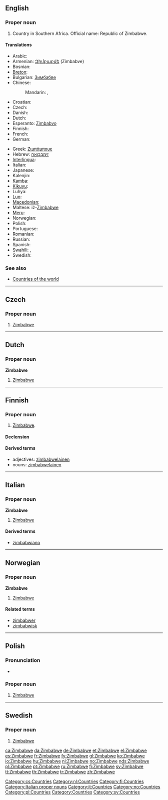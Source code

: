 ==English==
{{wikipedia}}

===Proper noun===
{{infl|en|proper noun}}

# Country in Southern Africa. Official name: Republic of Zimbabwe.

====Translations====
{{trans-top|Republic of Zimbabwe}}
* Arabic: {{t|ar|زيمبابوي|m|tr=Ziimbaabwiy|sc=Arab}}
* Armenian: [[Զիմբաբվե]] (Zimbabve)
* Bosnian: {{t-|bs|Zimbabve|m}}
* [[Breton]]: {{t-|br|Zimbabwe|xs=Breton}} {{g|Breton}}
* Bulgarian: [[Зимбабве]]
* Chinese:
*: Mandarin: {{t-|cmn|津巴布韋|sc=Hani|xs=Mandarin}},  {{t-|cmn|津巴布韦|tr=Jīnbābùwéi|sc=Hani|xs=Mandarin}}
* Croatian: {{t-|hr|Zimbabve|m}}
* Czech: {{t-|cs|Zimbabwe|n}}
* Danish: {{t+|da|Zimbabwe}}
* Dutch: {{t+|nl|Zimbabwe}}
* Esperanto: [[Zimbabvo]]
* Finnish: {{t+|fi|Zimbabwe}}
* French: {{t+|fr|Zimbabwe|m}}
* German: {{t+|de|Simbabwe}}
{{trans-mid}}
* Greek: [[Ζιμπάμπουε]] {{f}}
* Hebrew: [[זימבבואה]]
* [[Interlingua]]: {{t-|ia|Zimbabwe|xs=Interlingua}}
* Italian: {{t-|it|Zimbabwe|m}}
* Japanese: {{t-|ja|ジンバブエ|tr=Jinbabue|sc=Jpan}}
* Kalenjin: {{tø|kln|Zimbabwe}}
* [[Kamba]]: {{tø|kam|Zimbabwe}}
* [[Kikuyu]]: {{tø|ki|Zimbabwe}}
* Luhya: {{tø|luy|Zimbabwe}}
* [[Luo]]: {{tø|luo|Zimbabwe}}
* [[Macedonian]]: {{t|mk|Зимбабве|n|tr=Zimbábve|sc=Cyrl|xs=Macedonian}}
* Maltese: iż-[[Żimbabwe]]
* [[Meru]]: {{tø|mer|Zimbabwe}}
* Norwegian: {{t+|no|Zimbabwe}}
* Polish: {{t+|pl|Zimbabwe}}
* Portuguese: {{t+|pt|Zimbabué}}
* Romanian: {{t-|ro|Zimbabwe}}
* Russian: {{qualifier|indeclinable}} {{t|ru|Зимбабве|n|tr=Zimbábve|sc=Cyrl}}
* Spanish: {{t+|es|Zimbabue}}
* Swahili: {{t|sw|bepari|xs=Swahili}},  {{t-|sw|Zimbabwe|xs=Swahili}}
* Swedish: {{t+|sv|Zimbabwe}}
{{trans-bottom}}

===See also===
* [[Appendix:Countries of the world|Countries of the world]]

----

==Czech==

===Proper noun===
{{cs-proper noun|g=n}}

# [[#English|Zimbabwe]]

[[Category:cs:Countries]]

----

==Dutch==

===Proper noun===
'''Zimbabwe''' {{n}}

# [[#English|Zimbabwe]]

[[Category:nl:Countries]]

----

==Finnish==
{{Finnish index|z}}

===Proper noun===
{{infl|fi|proper noun}}

# [[Zimbabwe#English|Zimbabwe]].

====Declension====
{{fi-decl-nalle|Zimbabw|np=1}}

====Derived terms====
* adjectives: [[zimbabwelainen]]
* nouns: [[zimbabwelainen]]

[[Category:fi:Countries]]

----

==Italian==
{{wikipedia|lang=it}}

===Proper noun===
'''Zimbabwe''' {{m}}

# [[#English|Zimbabwe]]

====Derived terms====
*[[zimbabwiano]]

[[Category:Italian proper nouns]]
[[Category:it:Countries]]

----

==Norwegian==

===Proper noun===
'''Zimbabwe'''

# [[#English|Zimbabwe]]

====Related terms====
* [[zimbabwer]]
* [[zimbabwisk]]

[[Category:no:Countries]]

----

==Polish==

===Pronunciation===
* {{IPA|/z̪imˈbabvɛ/|lang=pl}}

===Proper noun===
{{infl|pl|proper noun|g=n|undeclinable}}

# [[#English|Zimbabwe]]

[[Category:pl:Countries]]

----

==Swedish==

===Proper noun===
{{infl|sv|proper noun}}

# [[#English|Zimbabwe]]

[[Category:Countries]]
[[Category:sv:Countries]]

[[ca:Zimbabwe]]
[[da:Zimbabwe]]
[[de:Zimbabwe]]
[[et:Zimbabwe]]
[[el:Zimbabwe]]
[[es:Zimbabwe]]
[[fr:Zimbabwe]]
[[fy:Zimbabwe]]
[[gl:Zimbabwe]]
[[ko:Zimbabwe]]
[[io:Zimbabwe]]
[[hu:Zimbabwe]]
[[nl:Zimbabwe]]
[[no:Zimbabwe]]
[[nds:Zimbabwe]]
[[pl:Zimbabwe]]
[[pt:Zimbabwe]]
[[ru:Zimbabwe]]
[[fi:Zimbabwe]]
[[sv:Zimbabwe]]
[[tt:Zimbabwe]]
[[th:Zimbabwe]]
[[tr:Zimbabwe]]
[[zh:Zimbabwe]]